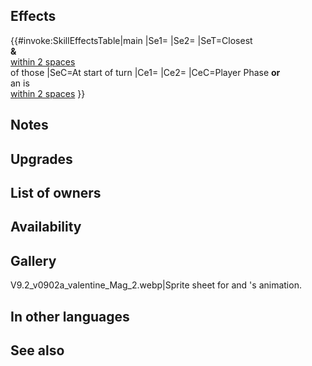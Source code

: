 {{Weapon Infobox
|tagid=SID_愛の祭の祝杯＋
|intID=4572
|image=wep_mg199
|exclusive=0
|weaponType=Blue Tome
|cost=300
|might=12
|range=2
|effect=At start of turn, inflicts Spd/Res-7 and 【Discord】on closest foes and foes within 2 spaces of those foes through their next actions.<br><br>If unit initiates combat or is within 2 spaces of an ally, grants Atk/Spd/Def/Res+5 to unit and unit deals +X × 5 damage during combat (X = total number of【Bonus】effects active on unit, excluding stat bonuses, and【Penalty】 effects active on foe, excluding stat penalties; max 5; excluding area-of-effect Specials).<br><br>【Discord】<br>Inflicts Atk/Spd/Def/Res-X on unit during combat (X = 2 + number of allies within 2 spaces of unit; max 5) through its next action.<br><br>【Bonus】<br>All effects that last "for 1 turn" or "that turn only." Includes bonuses granted by a skill like Rally or Hone and positive status effects (extra movement or effects like Dominance).<br><br>【Penalty】<br>All effects that last "on foe through its next action." Includes penalties inflicted by a skill like Panic or Threaten and negative status effects (preventing counterattacks, restricting movement, or the effects of a skill like Triangle Adept or Guard).
|required=Devoted Cup
|refinePaths=default
|refineSP=350
|refineMedals=500
|refineStones=50
|properties=
}}
==Effects==
{{#invoke:SkillEffectsTable|main
|Se1={{Eft|Penalties|Spd/Res|7}}
|Se2={{SEt|Discord}}
|SeT=Closest {{Tgt|Foes}}<br>'''&''' {{Tgt|Foes}}<br>[[within 2 spaces]]<br>of those {{Tgt|Foes}}
|SeC=At start of turn
|Ce1={{Eft|Temporary buffs|Atk/Spd/Def/Res|5}}
|Ce2={{Eft|Damage Boost|5 x ({{Kp|Bonus}} effects<br>on {{Tgt|Unit}} '''&''' {{Kp|Penalty}}<br>effects on {{Tgt|Foe}}), +5<br>(exc. {{SEt|Bonuses}} '''&''' {{SEt|Penalties}})|max=25}}
|CeC=Player Phase '''or'''<br>an {{Tgt|Ally}} is<br>[[within 2 spaces]]
}}
==Notes==
{{Penalties}}
{{Discord}}
{{IfUnitInitiates}}
{{Temporary buffs}}
{{FlatDamage|X (max: 25)}}
{{EffectfromBonus|damage boost|nonStat=1}}
{{EffectfromPenalty|damage boost|nonStat=1}}
==Upgrades==
{{Weapon Upgrade List}}
==List of owners==
{{Skill Hero List}}
==Availability==
{{PassiveFocusList}}
{{PassiveDistributionList}}
{{PassiveCombatManualList}}
==Gallery==
<gallery>
V9.2_v0902a_valentine_Mag_2.webp|Sprite sheet for {{St|Dark Monograph}} and {{PAGENAME}}'s animation.
</gallery>
==In other languages==
{{OtherLanguages
|japanese=
|german=
|spanishEU=
|spanishLA=
|french=
|italian=
|chineseTW=
|portuguese=
}}
==See also==
{{See also skills|cond=Description LIKE '%number of%Bonus%effects active on unit%Penalty%active on foe%' AND (Exclusive='1' AND Name NOT LIKE '%+' AND Properties HOLDS NOT 'arcane')}}
{{Weapons Navbox}}